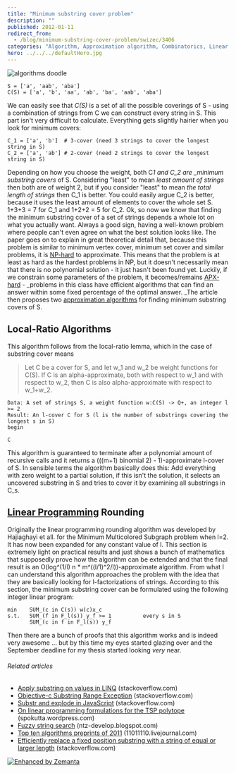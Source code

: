 ```yaml
---
title: "Minimum substring cover problem"
description: ""
published: 2012-01-11
redirect_from:
  - /blog/minimum-substring-cover-problem/swizec/3406
categories: "Algorithm, Approximation algorithm, Combinatorics, Linear programming, Math, NP-hard, Substring, Uncategorized"
hero: ../../../defaultHero.jpg
---
```


![]()![algorithms doodle](http://swizec.com/blog/wp-content/uploads/2012/01/11259239_fe6b60af02_m5.jpg "algorithms doodle")![]()![]()![]()

```undefined
S = ['a', 'aab', 'aba']
C(S) = ['a', 'b', 'aa', 'ab', 'ba', 'aab', 'aba']
```

We can easily see that _C(S)_ is a set of all the possible coverings of S - using a combination of strings from C we can construct every string in S. This part isn't very difficult to calculate. Everything gets slightly hairier when you look for minimum covers:

```undefined
C_1 = ['a', 'b']  # 3-cover (need 3 strings to cover the longest string in S)
C_2 = ['a', 'ab'] # 2-cover (need 2 strings to cover the longest string in S)
```

Depending on how you choose the weight, both C*1 and C_2 are \_minimum substring covers* of S. Considering "least" to mean _least amount of strings_ then both are of weight 2, but if you consider "least" to mean _the total length of strings_ then C_1 is better. You could easily argue C_2 is better, because it uses the least amount of elements to cover the whole set S. 1+3+3 = 7 for C_1 and 1+2+2 = 5 for C_2. Ok, so now we know that finding the minimum substring cover of a set of strings depends a whole lot on what you actually want. Always a good sign, having a well-known problem where people can't even agree on what the best solution looks like. The paper goes on to explain in great theoretical detail that, because this problem is similar to minimum vertex cover, minimum set cover and similar problems, it is [NP-hard](http://en.wikipedia.org/wiki/NP-hard "NP-hard") to approximate. This means that the problem is at least as hard as the hardest problems in NP, but it doesn't necessarily mean that there is no polynomial solution - it just hasn't been found yet. Luckily, if we constrain some parameters of the problem, it becomes/remains [APX-hard](http://en.wikipedia.org/wiki/APX "APX") - \_problems in this class have efficient algorithms that can find an answer within some fixed percentage of the optimal answer. \_The article then proposes two [approximation algorithms](http://en.wikipedia.org/wiki/Approximation_algorithm "Approximation algorithm") for finding minimum substring covers of S.

## Local-Ratio Algorithms

This algorithm follows from the local-ratio lemma, which in the case of substring cover means

> Let C be a cover for S, and let w_1 and w_2 be weight functions for C(S). If C is an alpha-approximate, both with respect to w_1 and with respect to w_2, then C is also alpha-approximate with respect to w_1+w_2.

```pseudocode
Data: A set of strings S, a weight function w:C(S) -> Q+, an integer l >= 2
Result: An l-cover C for S (l is the number of substrings covering the longest s in S)
begin

C
```

This algorithm is guaranteed to terminate after a polynomial amount of recursive calls and it returns a (((m+1) binomial 2) - 1)-approximate l-cover of S. In sensible terms the algorithm basically does this: Add everything with zero weight to a partial solution, if this isn't the solution, it selects an uncovered substring in S and tries to cover it by examining all substrings in C_s.

## [Linear Programming](http://en.wikipedia.org/wiki/Linear_programming "Linear programming") Rounding

Originally the linear programming rounding algorithm was developed by Hajiaghayi et all. for the Minimum Multicolored Subgraph problem when l=2. It has now been expanded for any constant value of l. This section is extremely light on practical results and just shows a bunch of mathematics that supposedly prove how the algorithm can be extended and that the final result is an O(log^(1/l) n \* m^((l/1)^2/l))-approximate algorithm. From what I can understand this algorithm approaches the problem with the idea that they are basically looking for l-factorizations of strings. According to this section, the minimum substring cover can be formulated using the following integer linear program:

```undefined
min    SUM_(c in C(s)) w(c)x_c
s.t.   SUM_(f in F_l(s)) y_f >= 1          every s in S
       SUM_(c in f in F_l(s)) y_f
```

Then there are a bunch of proofs that this algorithm works and is indeed very awesome ... but by this time my eyes started glazing over and the September deadline for my thesis started looking _very_ near.

###### Related articles

- [Apply substring on values in LINQ](http://stackoverflow.com/questions/7467186/apply-substring-on-values-in-linq) (stackoverflow.com)
- [Objective-c Substring Range Exception](http://stackoverflow.com/questions/8046107/objective-c-substring-range-exception) (stackoverflow.com)
- [Substr and explode in JavaScript](http://stackoverflow.com/questions/7904270/substr-and-explode-in-javascript) (stackoverflow.com)
- [On linear programming formulations for the TSP polytope](http://spokutta.wordpress.com/2012/01/05/1311/) (spokutta.wordpress.com)
- [Fuzzy string search](http://ntz-develop.blogspot.com/2011/03/fuzzy-string-search.html) (ntz-develop.blogspot.com)
- [Top ten algorithms preprints of 2011](http://11011110.livejournal.com/238766.html) (11011110.livejournal.com)
- [Efficiently replace a fixed position substring with a string of equal or larger length](http://stackoverflow.com/questions/8456010/efficiently-replace-a-fixed-position-substring-with-a-string-of-equal-or-larger) (stackoverflow.com)

[![Enhanced by Zemanta](http://img.zemanta.com/zemified_e.png?x-id=a0995159-d508-465f-9dd9-b53632d16b06)](http://www.zemanta.com/ "Enhanced by Zemanta")
